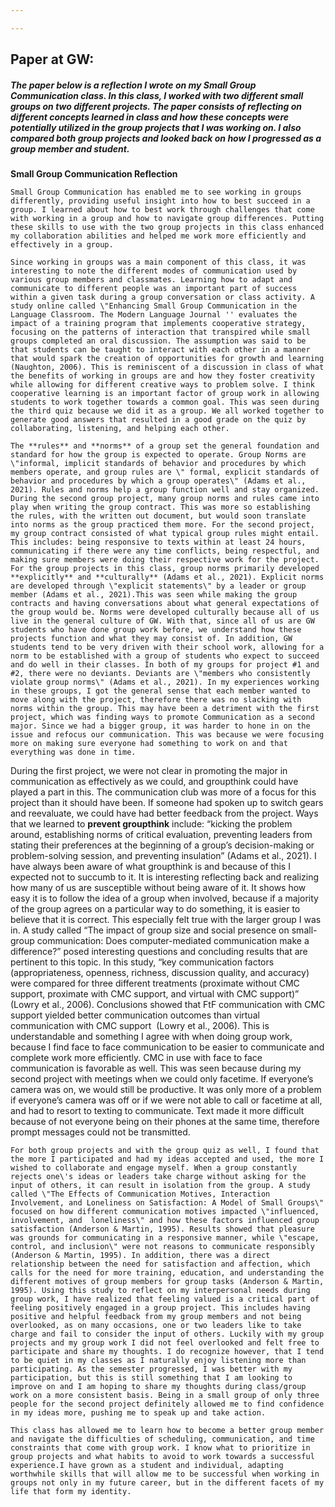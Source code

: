 ```yaml
---

---
```


## **Paper at GW:**

##### The paper below is a reflection I wrote on my Small Group Communication class. In this class, I worked with two different small groups on two different projects. The paper consists of reflecting on different concepts learned in class and how these concepts were potentially utilized in the group projects that I was working on. I also compared both group projects and looked back on how I progressed as a group member and student.

**Small Group Communication Reflection**

```         
Small Group Communication has enabled me to see working in groups differently, providing useful insight into how to best succeed in a group. I learned about how to best work through challenges that come with working in a group and how to navigate group differences. Putting these skills to use with the two group projects in this class enhanced my collaboration abilities and helped me work more efficiently and effectively in a group.

Since working in groups was a main component of this class, it was interesting to note the different modes of communication used by various group members and classmates. Learning how to adapt and communicate to different people was an important part of success within a given task during a group conversation or class activity. A study online called \"Enhancing Small Group Communication in the Language Classroom. The Modern Language Journal '' evaluates the impact of a training program that implements cooperative strategy, focusing on the patterns of interaction that transpired while small groups completed an oral discussion. The assumption was said to be that students can be taught to interact with each other in a manner that would spark the creation of opportunities for growth and learning (Naughton, 2006). This is reminiscent of a discussion in class of what the benefits of working in groups are and how they foster creativity while allowing for different creative ways to problem solve. I think cooperative learning is an important factor of group work in allowing students to work together towards a common goal. This was seen during the third quiz because we did it as a group. We all worked together to generate good answers that resulted in a good grade on the quiz by collaborating, listening, and helping each other.

The **rules** and **norms** of a group set the general foundation and standard for how the group is expected to operate. Group Norms are \"informal, implicit standards of behavior and procedures by which members operate, and group rules are \" formal, explicit standards of behavior and procedures by which a group operates\" (Adams et al., 2021). Rules and norms help a group function well and stay organized. During the second group project, many group norms and rules came into play when writing the group contract. This was more so establishing the rules, with the written out document, but would soon translate into norms as the group practiced them more. For the second project, my group contract consisted of what typical group rules might entail. This includes: being responsive to texts within at least 24 hours, communicating if there were any time conflicts, being respectful, and making sure members were doing their respective work for the project. For the group projects in this class, group norms primarily developed **explicitly** and **culturally** (Adams et al., 2021). Explicit norms are developed through \"explicit statements\" by a leader or group member (Adams et al., 2021).This was seen while making the group contracts and having conversations about what general expectations of the group would be. Norms were developed culturally because all of us live in the general culture of GW. With that, since all of us are GW students who have done group work before, we understand how these projects function and what they may consist of. In addition, GW students tend to be very driven with their school work, allowing for a norm to be established with a group of students who expect to succeed and do well in their classes. In both of my groups for project #1 and #2, there were no deviants. Deviants are \"members who consistently violate group norms\" (Adams et al., 2021). In my experiences working in these groups, I got the general sense that each member wanted to move along with the project, therefore there was no slacking with norms within the group. This may have been a detriment with the first project, which was finding ways to promote Communication as a second major. Since we had a bigger group, it was harder to hone in on the issue and refocus our communication. This was because we were focusing more on making sure everyone had something to work on and that everything was done in time.
```

During the first project, we were not clear in promoting the major in communication as effectively as we could, and groupthink could have played a part in this. The communication club was more of a focus for this project than it should have been. If someone had spoken up to switch gears and reevaluate, we could have had better feedback from the project. Ways that we learned to **prevent groupthink** include: "kicking the problem around, establishing norms of critical evaluation, preventing leaders from stating their preferences at the beginning of a group's decision-making or problem-solving session, and preventing insulation" (Adams et al., 2021). I have always been aware of what groupthink is and because of this I expected not to succumb to it. It is interesting reflecting back and realizing how many of us are susceptible without being aware of it. It shows how easy it is to follow the idea of a group when involved, because if a majority of the group agrees on a particular way to do something, it is easier to believe that it is correct. This especially felt true with the larger group I was in. A study called "The impact of group size and social presence on small-group communication: Does computer-mediated communication make a difference?" posed interesting questions and concluding results that are pertinent to this topic. In this study, "key communication factors (appropriateness, openness, richness, discussion quality, and accuracy) were compared for three different treatments (proximate without CMC support, proximate with CMC support, and virtual with CMC support)" (Lowry et al., 2006). Conclusions showed that FtF communication with CMC support yielded better communication outcomes than virtual communication with CMC support  (Lowry et al., 2006). This is understandable and something I agree with when doing group work, because I find face to face communication to be easier to communicate and complete work more efficiently. CMC in use with face to face communication is favorable as well. This was seen because during my second project with meetings when we could only facetime. If everyone's camera was on, we would still be productive. It was only more of a problem if everyone's camera was off or if we were not able to call or facetime at all, and had to resort to texting to communicate. Text made it more difficult because of not everyone being on their phones at the same time, therefore prompt messages could not be transmitted. 

```         
For both group projects and with the group quiz as well, I found that the more I participated and had my ideas accepted and used, the more I wished to collaborate and engage myself. When a group constantly rejects one\'s ideas or leaders take charge without asking for the input of others, it can result in isolation from the group. A study called \"The Effects of Communication Motives, Interaction Involvement, and Loneliness on Satisfaction: A Model of Small Groups\" focused on how different communication motives impacted \"influenced, involvement, and  loneliness\" and how these factors influenced group satisfaction (Anderson & Martin, 1995). Results showed that pleasure was grounds for communicating in a responsive manner, while \"escape, control, and inclusion\" were not reasons to communicate responsibly (Anderson & Martin, 1995). In addition, there was a direct relationship between the need for satisfaction and affection, which calls for the need for more training, education, and understanding the different motives of group members for group tasks (Anderson & Martin, 1995). Using this study to reflect on my interpersonal needs during group work, I have realized that feeling valued is a critical part of feeling positively engaged in a group project. This includes having positive and helpful feedback from my group members and not being overlooked, as on many occasions, one or two leaders like to take charge and fail to consider the input of others. Luckily with my group projects and my group work I did not feel overlooked and felt free to participate and share my thoughts. I do recognize however, that I tend to be quiet in my classes as I naturally enjoy listening more than participating. As the semester progressed, I was better with my participation, but this is still something that I am looking to improve on and I am hoping to share my thoughts during class/group work on a more consistent basis. Being in a small group of only three people for the second project definitely allowed me to find confidence in my ideas more, pushing me to speak up and take action. 

This class has allowed me to learn how to become a better group member and navigate the difficulties of scheduling, communication, and time constraints that come with group work. I know what to prioritize in group projects and what habits to avoid to work towards a successful experience.I have grown as a student and individual, adapting worthwhile skills that will allow me to be successful when working in groups not only in my future career, but in the different facets of my life that form my identity.
```
